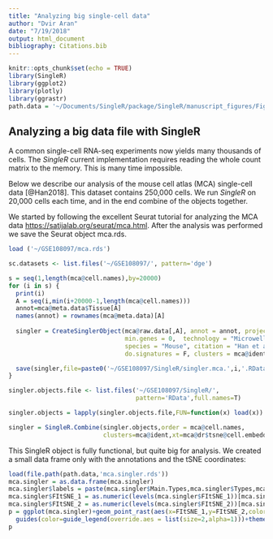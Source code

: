```yaml
---
title: "Analyzing big single-cell data"
author: "Dvir Aran"
date: "7/19/2018"
output: html_document
bibliography: Citations.bib
---
```


```r
knitr::opts_chunk$set(echo = TRUE)
library(SingleR)
library(ggplot2)
library(plotly)
library(ggrastr)
path.data = '~/Documents/SingleR/package/SingleR/manuscript_figures/FiguresData/'
```

## Analyzing a big data file with SingleR

A common single-cell RNA-seq experiments now yields many thousands of cells. The *SingleR* current implementation requires reading the whole count matrix to the memory. This is many time impossible.

Below we describe our analysis of the mouse cell atlas (MCA) single-cell data [@Han2018]. This dataset contains 250,000 cells. We run *SingleR* on 20,000 cells each time, and in the end combine of the objects together.

We started by following the excellent Seurat tutorial for analyzing the MCA data  <https://satijalab.org/seurat/mca.html>. After the analysis was performed we save the Seurat object mca.rds.

```r
load ('~/GSE108097/mca.rds')

sc.datasets <- list.files('~/GSE108097/', pattern='dge')

s = seq(1,length(mca@cell.names),by=20000)
for (i in s) {
  print(i)
  A = seq(i,min(i+20000-1,length(mca@cell.names)))
  annot=mca@meta.data$Tissue[A]
  names(annot) = rownames(mca@meta.data)[A]
  
  singler = CreateSinglerObject(mca@raw.data[,A], annot = annot, project.name='MCA', 
                                min.genes = 0,  technology = "Microwell-Seq", 
                                species = "Mouse", citation = "Han et al. 2018",
                                do.signatures = F, clusters = mca@ident[A])

  save(singler,file=paste0('~/GSE108097/SingleR/singler.mca.',i,'.RData'))
}

singler.objects.file <- list.files('~/GSE108097/SingleR/', 
                                   pattern='RData',full.names=T)

singler.objects = lapply(singler.objects.file,FUN=function(x) load(x))

singler = SingleR.Combine(singler.objects,order = mca@cell.names,
                          clusters=mca@ident,xt=mca@dr$tsne@cell.embeddings)
```

This SingleR object is fully functional, but quite big for analysis. We created a small data frame only with the annotations and the tSNE coordinates: 

```r
load(file.path(path.data,'mca.singler.rds'))
mca.singler = as.data.frame(mca.singler)
mca.singler$labels = paste(mca.singler$Main.Types,mca.singler$Types,mca.singler$Orig.Ident,sep='/')
mca.singler$FItSNE_1 = as.numeric(levels(mca.singler$FItSNE_1))[mca.singler$FItSNE_1]
mca.singler$FItSNE_2 = as.numeric(levels(mca.singler$FItSNE_2))[mca.singler$FItSNE_2]
p = ggplot(mca.singler)+geom_point_rast(aes(x=FItSNE_1,y=FItSNE_2,color=Main.Types),size=0.1,alpha=0.5)+
  guides(color=guide_legend(override.aes = list(size=2,alpha=1)))+theme_classic()
p
```



